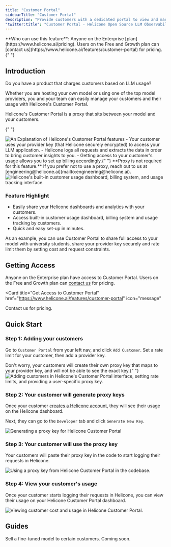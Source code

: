 ```yaml
---
title: "Customer Portal"
sidebarTitle: "Customer Portal"
description: "Provide customers with a dedicated portal to view and manage their LLM usage. Oversee customer access, set rate limits, and monitor usage while allowing customers to track their own metrics."
"twitter:title": "Customer Portal - Helicone Open Source LLM Observability"
---
```



<Info>
  **Who can use this feature**: Anyone on the Enterprise
  [plan](https://www.helicone.ai/pricing). Users on the Free and Growth plan can
  [contact us](https://www.helicone.ai/features/customer-portal) for
  pricing.{" "}
</Info>

## Introduction

Do you have a product that charges customers based on LLM usage?

Whether you are hosting your own model or using one of the top model providers, you and your team can easily manage your customers and their usage with Helicone's Customer Portal.

<Accordion title="Get a deep dive of how Customer Portal works">

Helicone's Customer Portal is a proxy that sits between your model and your customers.

{" "}

<Frame>
  <img
    src="/images/customer-portal/example-customer-portal-explained.png"
    alt="An Explanation of Helicone's Customer Portal features"
  />
</Frame>
- Your customer uses your provider key (that Helicone securely encrypted) to access
your LLM application. - Helicone logs all requests and extracts the data in order
to bring customer insights to you. - Getting access to your customer's usage allows
you to set up billing accordingly.{" "}

</Accordion>

<Note>
  **Proxy is not required for this feature.** If you prefer not to use a proxy,
  reach out to us at [engineering@helicone.ai](mailto:engineering@helicone.ai).
</Note>

<Frame caption="Access built-in customer usage dashboard, billing system and usage tracking by customers.">
  <img
    src="/images/customer-portal/example-customer-portal.png"
    alt="Helicone's built-in customer usage dashboard, billing system, and usage tracking interface. "
  />
</Frame>

### Feature Highlight

- Easily share your Helicone dashboards and analytics with your customers.
- Access built-in customer usage dashboard, billing system and usage tracking by customers.
- Quick and easy set-up in minutes.

As an example, you can use Customer Portal to share full access to your model with university students, share your provider key securely and rate limit them by setting cost and request constraints.

## Getting Access

Anyone on the Enterprise plan have access to Customer Portal. Users on the Free and Growth plan can [contact us](https://www.helicone.ai/features/customer-portal) for pricing.

<Card
  title="Get Access to Customer Portal"
  href="https://www.helicone.ai/features/customer-portal"
  icon="message"
>
  Contact us for pricing.
</Card>

## Quick Start

### Step 1: Adding your customers

Go to `Customer Portal` from your left nav, and click `Add Customer`. Set a rate limit for your customer, then add a provider key.

<Check>
  Don't worry, your customers will create their own proxy key that maps to your
  provider key, and will not be able to see the exact key.{" "}
</Check>

<Frame>
  <img
    src="/images/customer-portal/example-customer-portal-add-customers.png"
    alt="Adding customers in Helicone's Customer Portal interface, setting rate limits, and providing a user-specific proxy key. "
  />
</Frame>

### Step 2: Your customer will generate proxy keys

Once your customer [creates a Helicone account](https://us.helicone.ai/signup), they will see their usage on the Helicone dashboard.

Next, they can go to the `Developer` tab and click `Generate New Key`.

<Frame>
  <img
    src="/images/customer-portal/example-customer-portal-generate-proxy-key.png"
    alt="Generating a proxy key for Helicone Customer Portal"
  />
</Frame>

### Step 3: Your customer will use the proxy key

Your customers will paste their proxy key in the code to start logging their requests in Helicone.

<Frame>
  <img
    src="/images/customer-portal/example-customer-portal-use-proxy-key.png"
    alt="Using a proxy key from Helicone Customer Portal in the codebase."
  />
</Frame>

### Step 4: View your customer's usage

Once your customer starts logging their requests in Helicone, you can view their usage on your Helicone Customer Portal dashboard.

<Frame>
  <img
    src="/images/customer-portal/example-customer-portal-view-usage.png"
    alt="Viewing customer cost and usage in Helicone Customer Portal."
  />
</Frame>

## Guides

<CardGroup cols={2}>
  <Card
    title="Resell a Model"
    href="/use-cases/resell-a-model"
    icon="circle-dollar-to-slot"
  >
    Sell a fine-tuned model to certain customers.
  </Card>
  <Card title="Bill by Usage" href="/use-cases/bill-by-usage" icon="chart-bar">
    Coming soon.
  </Card>
</CardGroup>

<QuestionsSection />
